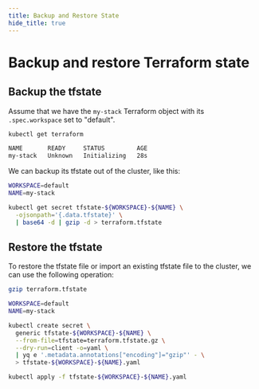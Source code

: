 ```yaml
---
title: Backup and Restore State
hide_title: true
---
```


# Backup and restore Terraform state

## Backup the tfstate

Assume that we have the `my-stack` Terraform object with its `.spec.workspace` set to "default".

```bash
kubectl get terraform

NAME       READY     STATUS         AGE
my-stack   Unknown   Initializing   28s
```

We can backup its tfstate out of the cluster, like this:

```bash
WORKSPACE=default
NAME=my-stack

kubectl get secret tfstate-${WORKSPACE}-${NAME} \
  -ojsonpath='{.data.tfstate}' \
  | base64 -d | gzip -d > terraform.tfstate
```

## Restore the tfstate

To restore the tfstate file or import an existing tfstate file to the cluster, we can use the following operation:

```bash
gzip terraform.tfstate

WORKSPACE=default
NAME=my-stack

kubectl create secret \
  generic tfstate-${WORKSPACE}-${NAME} \
  --from-file=tfstate=terraform.tfstate.gz \
  --dry-run=client -o=yaml \
  | yq e '.metadata.annotations["encoding"]="gzip"' - \
  > tfstate-${WORKSPACE}-${NAME}.yaml

kubectl apply -f tfstate-${WORKSPACE}-${NAME}.yaml
```
